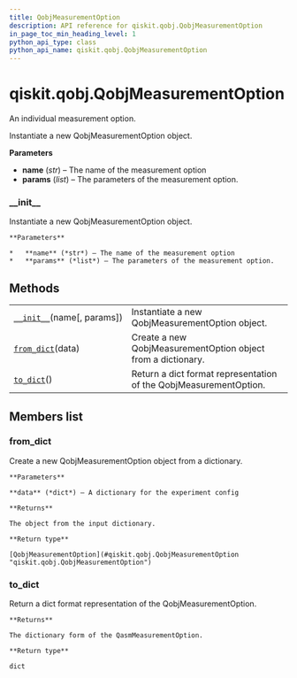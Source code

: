 ```yaml
---
title: QobjMeasurementOption
description: API reference for qiskit.qobj.QobjMeasurementOption
in_page_toc_min_heading_level: 1
python_api_type: class
python_api_name: qiskit.qobj.QobjMeasurementOption
---
```


<span id="qiskit-qobj-qobjmeasurementoption" />

# qiskit.qobj.QobjMeasurementOption

<Class id="qiskit.qobj.QobjMeasurementOption" isDedicatedPage={true} github="https://github.com/qiskit/qiskit/tree/stable/0.16/qiskit/qobj/pulse_qobj.py" signature="QobjMeasurementOption(name, params=None)" modifiers="class">
  An individual measurement option.

  Instantiate a new QobjMeasurementOption object.

  **Parameters**

  *   **name** (*str*) – The name of the measurement option
  *   **params** (*list*) – The parameters of the measurement option.

  ### \_\_init\_\_

  <Function id="qiskit.qobj.QobjMeasurementOption.__init__" signature="__init__(name, params=None)">
    Instantiate a new QobjMeasurementOption object.

    **Parameters**

    *   **name** (*str*) – The name of the measurement option
    *   **params** (*list*) – The parameters of the measurement option.
  </Function>

  ## Methods

  |                                                                                                                         |                                                                   |
  | ----------------------------------------------------------------------------------------------------------------------- | ----------------------------------------------------------------- |
  | [`__init__`](#qiskit.qobj.QobjMeasurementOption.__init__ "qiskit.qobj.QobjMeasurementOption.__init__")(name\[, params]) | Instantiate a new QobjMeasurementOption object.                   |
  | [`from_dict`](#qiskit.qobj.QobjMeasurementOption.from_dict "qiskit.qobj.QobjMeasurementOption.from_dict")(data)         | Create a new QobjMeasurementOption object from a dictionary.      |
  | [`to_dict`](#qiskit.qobj.QobjMeasurementOption.to_dict "qiskit.qobj.QobjMeasurementOption.to_dict")()                   | Return a dict format representation of the QobjMeasurementOption. |

  ## Members list

  ### from\_dict

  <Function id="qiskit.qobj.QobjMeasurementOption.from_dict" signature="from_dict(data)" modifiers="classmethod">
    Create a new QobjMeasurementOption object from a dictionary.

    **Parameters**

    **data** (*dict*) – A dictionary for the experiment config

    **Returns**

    The object from the input dictionary.

    **Return type**

    [QobjMeasurementOption](#qiskit.qobj.QobjMeasurementOption "qiskit.qobj.QobjMeasurementOption")
  </Function>

  ### to\_dict

  <Function id="qiskit.qobj.QobjMeasurementOption.to_dict" signature="to_dict()">
    Return a dict format representation of the QobjMeasurementOption.

    **Returns**

    The dictionary form of the QasmMeasurementOption.

    **Return type**

    dict
  </Function>
</Class>

